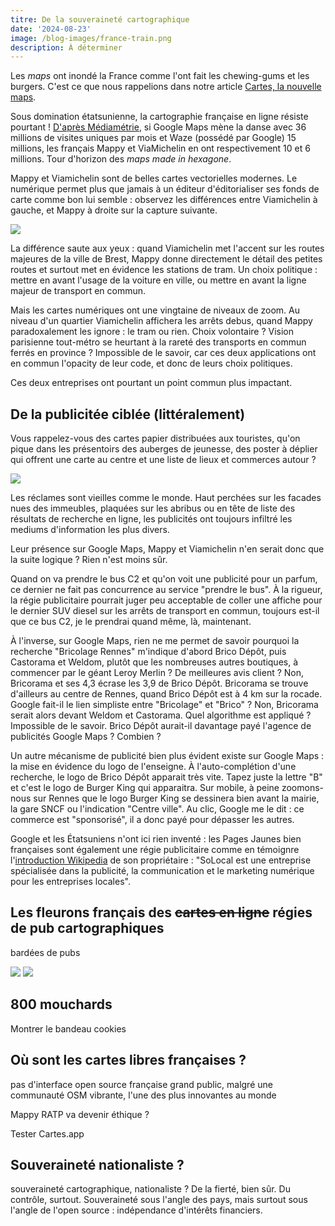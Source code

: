 ```yaml
---
titre: De la souveraineté cartographique
date: '2024-08-23'
image: /blog-images/france-train.png
description: À déterminer
---
```



Les _maps_ ont inondé la France comme l'ont fait les chewing-gums et les burgers. C'est ce que nous rappelions dans notre article [Cartes, la nouvelle maps](http://localhost:8080/blog/maps-cartes).

Sous domination étatsunienne, la cartographie française en ligne résiste pourtant ! [D'après Médiamétrie](https://www.challenges.fr/entreprise/tech-numerique/calculs-d-itineraires-en-15-ans-google-maps-et-waze-ont-ecrase-mappy-et-tomtom_699369), si Google Maps mène la danse avec 36 millions de visites uniques par mois et Waze (possédé par Google) 15 millions, les français Mappy et ViaMichelin en ont respectivement 10 et 6 millions. Tour d'horizon des _maps made in hexagone_.

Mappy et Viamichelin sont de belles cartes vectorielles modernes. Le numérique permet plus que jamais à un éditeur d'éditorialiser ses fonds de carte comme bon lui semble : observez les différences entre Viamichelin à gauche, et Mappy à droite sur la capture suivante.

![](/blog-images/mappy-viamichelin.png)

La différence saute aux yeux : quand Viamichelin met l'accent sur les routes majeures de la ville de Brest, Mappy donne directement le détail des petites routes et surtout met en évidence les stations de tram. Un choix politique : mettre en avant l'usage de la voiture en ville, ou mettre en avant la ligne majeur de transport en commun.

Mais les cartes numériques ont une vingtaine de niveaux de zoom. Au niveau d'un quartier Viamichelin affichera les arrêts debus, quand Mappy paradoxalement les ignore : le tram ou rien. Choix volontaire ? Vision parisienne tout-métro se heurtant à la rareté des transports en commun ferrés en province ? Impossible de le savoir, car ces deux applications ont en commun l'opacity de leur code, et donc de leurs choix politiques.

Ces deux entreprises ont pourtant un point commun plus impactant.

## De la publicitée ciblée (littéralement)

Vous rappelez-vous des cartes papier distribuées aux touristes, qu'on pique dans les présentoirs des auberges de jeunesse, des poster à déplier qui offrent une carte au centre et une liste de lieux et commerces autour ?

![](/blog-images/Carte-touristique-de-Marseille-2019-2020.jpg)

Les réclames sont vieilles comme le monde. Haut perchées sur les facades nues des immeubles, plaquées sur les abribus ou en tête de liste des résultats de recherche en ligne, les publicités ont toujours infiltré les mediums d'information les plus divers.

Leur présence sur Google Maps, Mappy et Viamichelin n'en serait donc que la suite logique ? Rien n'est moins sûr.

Quand on va prendre le bus C2 et qu'on voit une publicité pour un parfum, ce dernier ne fait pas concurrence au service "prendre le bus". À la rigueur, la régie publicitaire pourrait juger peu acceptable de coller une affiche pour le dernier SUV diesel sur les arrêts de transport en commun, toujours est-il que ce bus C2, je le prendrai quand même, là, maintenant.

À l'inverse, sur Google Maps, rien ne me permet de savoir pourquoi la recherche "Bricolage Rennes" m'indique d'abord Brico Dépôt, puis Castorama et Weldom, plutôt que les nombreuses autres boutiques, à commencer par le géant Leroy Merlin ? De meilleures avis client ? Non, Bricorama et ses 4,3 écrase les 3,9 de Brico Dépôt. Bricorama se trouve d'ailleurs au centre de Rennes, quand Brico Dépôt est à 4 km sur la rocade. Google fait-il le lien simpliste entre "Bricolage" et "Brico" ? Non, Bricorama serait alors devant Weldom et Castorama. Quel algorithme est appliqué ? Impossible de le savoir. Brico Dépôt aurait-il davantage payé l'agence de publicités Google Maps ? Combien ?

Un autre mécanisme de publicité bien plus évident existe sur Google Maps : la mise en évidence du logo de l'enseigne. À l'auto-complétion d'une recherche, le logo de Brico Dépôt apparait très vite. Tapez juste la lettre "B" et c'est le logo de Burger King qui apparaitra. Sur mobile, à peine zoomons-nous sur Rennes que le logo Burger King se dessinera bien avant la mairie, la gare SNCF ou l'indication "Centre ville". Au clic, Google me le dit : ce commerce est "sponsorisé", il a donc payé pour dépasser les autres.

Google et les Étatsuniens n'ont ici rien inventé : les Pages Jaunes bien françaises sont également une régie publicitaire comme en témoignre l'[introduction Wikipedia](https://fr.wikipedia.org/wiki/Solocal) de son propriétaire : "SoLocal est une entreprise spécialisée dans la publicité, la communication et le marketing numérique pour les entreprises locales".

## Les fleurons français des ~~cartes en ligne~~ régies de pub cartographiques

bardées de pubs

![](/blog-images/mappy-pubs.png)
![](/blog-images/mappy-pubs-2.png)

## 800 mouchards

Montrer le bandeau cookies

## Où sont les cartes libres françaises ?

pas d'interface open source française grand public, malgré une communauté OSM vibrante, l'une des plus innovantes au monde

Mappy RATP va devenir éthique ?

<CTA>Tester Cartes.app</CTA>

## Souveraineté nationaliste ?

souveraineté cartographique, nationaliste ? De la fierté, bien sûr. Du contrôle, surtout. Souveraineté sous l'angle des pays, mais surtout sous l'angle de l'open source : indépendance d'intérêts financiers.
